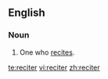 ==English==

===Noun===
{{en-noun}}

#One who [[recite]]s.

[[te:reciter]]
[[vi:reciter]]
[[zh:reciter]]